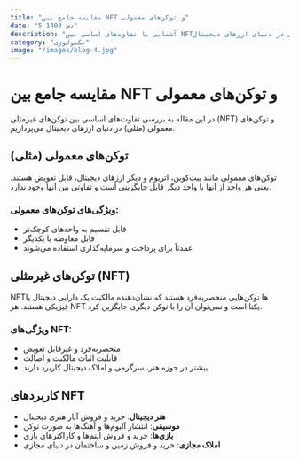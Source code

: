 ```yaml
---
title: "مقایسه جامع بین NFT و توکن‌های معمولی"
date: "5 دی 1403"
description: "آشنایی با تفاوت‌های اساسی بین NFTها و توکن‌های معمولی در دنیای ارزهای دیجیتال"
category: "تکنولوژی"
image: "/images/blog-4.jpg"
---
```


# مقایسه جامع بین NFT و توکن‌های معمولی

در این مقاله به بررسی تفاوت‌های اساسی بین توکن‌های غیرمثلی (NFT) و توکن‌های معمولی (مثلی) در دنیای ارزهای دیجیتال می‌پردازیم.

## توکن‌های معمولی (مثلی)

توکن‌های معمولی مانند بیت‌کوین، اتریوم و دیگر ارزهای دیجیتال، قابل تعویض هستند. یعنی هر واحد از آنها با واحد دیگر قابل جایگزینی است و تفاوتی بین آنها وجود ندارد.

### ویژگی‌های توکن‌های معمولی:
- قابل تقسیم به واحدهای کوچک‌تر
- قابل معاوضه با یکدیگر
- عمدتاً برای پرداخت و سرمایه‌گذاری استفاده می‌شوند

## توکن‌های غیرمثلی (NFT)

NFTها توکن‌هایی منحصربه‌فرد هستند که نشان‌دهنده مالکیت یک دارایی دیجیتال یا فیزیکی هستند. هر NFT یکتا است و نمی‌توان آن را با توکن دیگری جایگزین کرد.

### ویژگی‌های NFT:
- منحصربه‌فرد و غیرقابل تعویض
- قابلیت اثبات مالکیت و اصالت
- بیشتر در حوزه هنر، سرگرمی و املاک دیجیتال کاربرد دارند

## کاربردهای NFT

- **هنر دیجیتال**: خرید و فروش آثار هنری دیجیتال
- **موسیقی**: انتشار آلبوم‌ها و آهنگ‌ها به صورت توکن
- **بازی‌ها**: خرید و فروش آیتم‌ها و کاراکترهای بازی
- **املاک مجازی**: خرید و فروش زمین و ساختمان در دنیای مجازی
